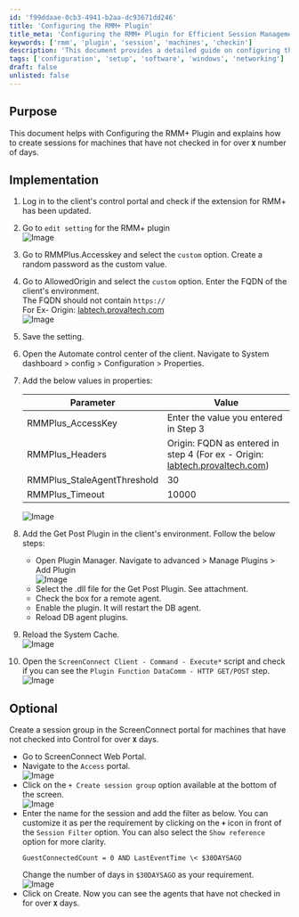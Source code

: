```yaml
---
id: 'f99ddaae-0cb3-4941-b2aa-dc93671dd246'
title: 'Configuring the RMM+ Plugin'
title_meta: 'Configuring the RMM+ Plugin for Efficient Session Management'
keywords: ['rmm', 'plugin', 'session', 'machines', 'checkin']
description: 'This document provides a detailed guide on configuring the RMM+ Plugin, including steps to create sessions for machines that have not checked in for a specified number of days. It covers the necessary settings in the client control portal and the Automate control center, ensuring a seamless integration and management of remote sessions.'
tags: ['configuration', 'setup', 'software', 'windows', 'networking']
draft: false
unlisted: false
---
```

## Purpose

This document helps with Configuring the RMM+ Plugin and explains how to create sessions for machines that have not checked in for over **`X`** number of days.

## Implementation

1. Log in to the client's control portal and check if the extension for RMM+ has been updated.

2. Go to `edit setting` for the RMM+ plugin  
   ![Image](../../../static/img/CWM---Automate---RMM+-Plugin-Configuration/image_1.png)

3. Go to RMMPlus.Accesskey and select the `custom` option. Create a random password as the custom value.

4. Go to AllowedOrigin and select the `custom` option. Enter the FQDN of the client's environment.  
   The FQDN should not contain `https://`  
   For Ex- Origin: [labtech.provaltech.com](http://labtech.provaltech.com)  
   ![Image](../../../static/img/CWM---Automate---RMM+-Plugin-Configuration/image_2.png)

5. Save the setting.

6. Open the Automate control center of the client. Navigate to System dashboard > config > Configuration > Properties.

7. Add the below values in properties:  

   | Parameter                       | Value                                                                                      |
   |---------------------------------|--------------------------------------------------------------------------------------------|
   | RMMPlus_AccessKey               | Enter the value you entered in Step 3                                                     |
   | RMMPlus_Headers                 | Origin: FQDN as entered in step 4 (For ex - Origin: [labtech.provaltech.com](http://labtech.provaltech.com)) |
   | RMMPlus_StaleAgentThreshold     | 30                                                                                         |
   | RMMPlus_Timeout                 | 10000                                                                                      |  
   ![Image](../../../static/img/CWM---Automate---RMM+-Plugin-Configuration/image_3.png)

8. Add the Get Post Plugin in the client's environment. Follow the below steps:  
   - Open Plugin Manager. Navigate to advanced > Manage Plugins > Add Plugin  
     ![Image](../../../static/img/CWM---Automate---RMM+-Plugin-Configuration/image_4.png)
   - Select the .dll file for the Get Post Plugin. See attachment.
   - Check the box for a remote agent.
   - Enable the plugin. It will restart the DB agent.
   - Reload DB agent plugins.

9. Reload the System Cache.  
   ![Image](../../../static/img/CWM---Automate---RMM+-Plugin-Configuration/image_5.png)

10. Open the `ScreenConnect Client - Command - Execute*` script and check if you can see the `Plugin Function DataComm - HTTP GET/POST` step.  
    ![Image](../../../static/img/CWM---Automate---RMM+-Plugin-Configuration/image_6.png)

## Optional

Create a session group in the ScreenConnect portal for machines that have not checked into Control for over **`X`** days.  
- Go to ScreenConnect Web Portal.
- Navigate to the `Access` portal.  
  ![Image](../../../static/img/CWM---Automate---RMM+-Plugin-Configuration/image_7.png)
- Click on the `+ Create session group` option available at the bottom of the screen.  
  ![Image](../../../static/img/CWM---Automate---RMM+-Plugin-Configuration/image_8.png)
- Enter the name for the session and add the filter as below. You can customize it as per the requirement by clicking on the **`+`** icon in front of the `Session Filter` option. You can also select the `Show reference` option for more clarity.  
  ```
  GuestConnectedCount = 0 AND LastEventTime \< $30DAYSAGO
  ```
  Change the number of days in `$30DAYSAGO` as your requirement.  
  ![Image](../../../static/img/CWM---Automate---RMM+-Plugin-Configuration/image_9.png)
- Click on Create. Now you can see the agents that have not checked in for over **`X`** days.












